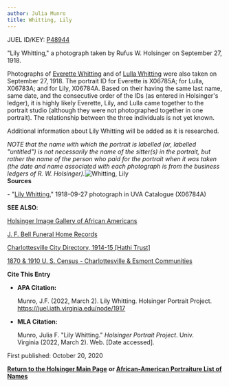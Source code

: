 ```yaml
---
author: Julia Munro
title: Whitting, Lily
---
```

JUEL ID/KEY: [P48944](http://juel.iath.virginia.edu/public_person?person=48944 "P48944")

"Lily Whitting," a photograph taken by Rufus W. Holsinger on September 27, 1918.

Photographs of [Everette Whitting](http://juel.iath.virginia.edu/node/1916 "Whitting, Everette") and of [Lulla Whitting](http://juel.iath.virginia.edu/node/1918 "Whitting,, Lulla") were also taken on September 27, 1918. The portrait ID for Everette is X06785A; for Lulla, X06783A; and for Lily, X06784A. Based on their having the same last name, same date, and the consecutive order of the IDs (as entered in Holsinger's ledger), it is highly likely Everette, Lily, and Lulla came together to the portrait studio (although they were not photographed together in one portrait). The relationship between the three individuals is not yet known.

Additional information about Lily Whitting will be added as it is researched.

_NOTE that the name with which the portrait is labelled (or, labelled "untitled") is not necessarily the name of the sitter(s) in the portrait, but rather the name of the person who paid for the portrait when it was taken (the date and name associated with each photograph is from the business ledgers of R. W. Holsinger)._![Whitting, Lily](https://iiif.lib.virginia.edu/iiif/uva-lib:1049807/full/778,561/0/default.jpg "Whitting, Lily")  
**Sources**

\- "[Lily Whitting](https://search.lib.virginia.edu/sources/images/items/uva-lib:1049807 "Whitting, Lily")," 1918-09-27 photograph in UVA Catalogue (X06784A) 

**SEE ALSO**:

[Holsinger Image Gallery of African Americans](http://rwholsingerphotos.org/images.php "Holsinger Image Gallery of African Americans")

[J. F. Bell Funeral Home Records](http://www2.vcdh.virginia.edu/afam/raceandplace/perl_scripts/funeral_search.html "J. F. Bell Funeral Home Database")

[Charlottesville City Directory, 1914-15 \[Hathi Trust\]](https://catalog.hathitrust.org/Record/101954103 "Charlottesville City Directory, 1914-15") 

[1870 & 1910 U. S. Census - Charlottesville & Esmont Communities](http://www2.vcdh.virginia.edu/afam/raceandplace/census/search_both.html "1870 & 1910 U. S. Census: Charlottesville and Esmont Communities")

**Cite This Entry**

*   **APA Citation:**
    
    Munro, J.F. (2022, March 2). Lily Whitting. Holsinger Portrait Project. https://juel.iath.virginia.edu/node/1917
    
*   **MLA Citation:**
    
    Munro, Julia F. "Lily Whitting." _Holsinger Portrait Project_. Univ. Virginia (2022, March 2). Web. \[Date accessed\].
    

First published: October 20, 2020

[**Return to the Holsinger Main Page**](http://juel.iath.virginia.edu/node/980) **or [African-American Portraiture List of Names](http://juel.iath.virginia.edu/node/996)**